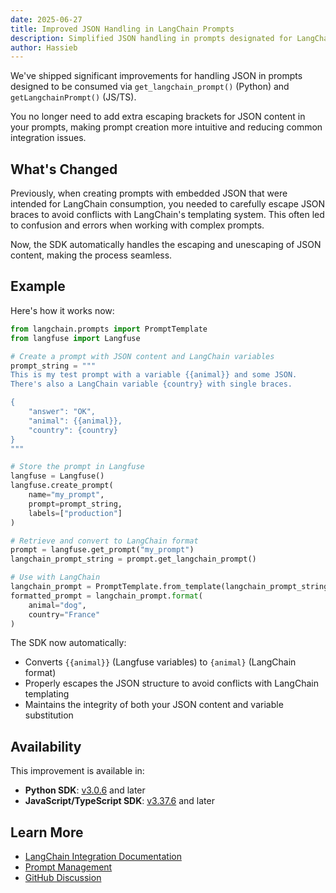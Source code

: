 ```yaml
---
date: 2025-06-27
title: Improved JSON Handling in LangChain Prompts
description: Simplified JSON handling in prompts designated for LangChain consumption - no more extra escaping required.
author: Hassieb
---
```



<ChangelogHeader />

We've shipped significant improvements for handling JSON in prompts designed to be consumed via `get_langchain_prompt()` (Python) and `getLangchainPrompt()` (JS/TS). 

You no longer need to add extra escaping brackets for JSON content in your prompts, making prompt creation more intuitive and reducing common integration issues.

## What's Changed

Previously, when creating prompts with embedded JSON that were intended for LangChain consumption, you needed to carefully escape JSON braces to avoid conflicts with LangChain's templating system. This often led to confusion and errors when working with complex prompts.

Now, the SDK automatically handles the escaping and unescaping of JSON content, making the process seamless.

## Example

Here's how it works now:

```python
from langchain.prompts import PromptTemplate
from langfuse import Langfuse

# Create a prompt with JSON content and LangChain variables
prompt_string = """
This is my test prompt with a variable {{animal}} and some JSON.
There's also a LangChain variable {country} with single braces.

{
    "answer": "OK",
    "animal": {{animal}},
    "country": {country}
}
"""

# Store the prompt in Langfuse
langfuse = Langfuse()
langfuse.create_prompt(
    name="my_prompt", 
    prompt=prompt_string, 
    labels=["production"]
)

# Retrieve and convert to LangChain format
prompt = langfuse.get_prompt("my_prompt")
langchain_prompt_string = prompt.get_langchain_prompt()

# Use with LangChain
langchain_prompt = PromptTemplate.from_template(langchain_prompt_string)
formatted_prompt = langchain_prompt.format(
    animal="dog", 
    country="France"
)
```

The SDK now automatically:
- Converts `{{animal}}` (Langfuse variables) to `{animal}` (LangChain format)
- Properly escapes the JSON structure to avoid conflicts with LangChain templating
- Maintains the integrity of both your JSON content and variable substitution

## Availability

This improvement is available in:
- **Python SDK**: [v3.0.6](https://github.com/langfuse/langfuse-python/releases/tag/v3.0.6) and later
- **JavaScript/TypeScript SDK**: [v3.37.6](https://github.com/langfuse/langfuse-js/releases/tag/v3.37.6) and later

## Learn More

- [LangChain Integration Documentation](/integrations/frameworks/langchain)
- [Prompt Management](/docs/prompt-management/overview)
- [GitHub Discussion](https://github.com/orgs/langfuse/discussions/7057)
